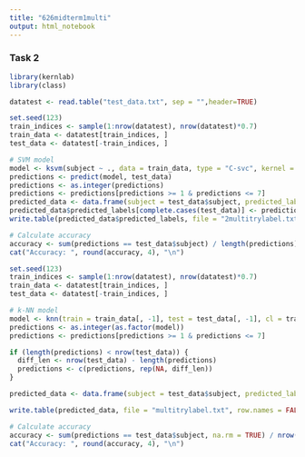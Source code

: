 ---
title: "626midterm1multi"
output: html_notebook
---
### Task 2
```{r}
library(kernlab)
library(class)
```

```{r}
datatest <- read.table("test_data.txt", sep = "",header=TRUE)
```

```{r}
set.seed(123) 
train_indices <- sample(1:nrow(datatest), nrow(datatest)*0.7)
train_data <- datatest[train_indices, ]
test_data <- datatest[-train_indices, ]

# SVM model
model <- ksvm(subject ~ ., data = train_data, type = "C-svc", kernel = "rbfdot")
predictions <- predict(model, test_data)
predictions <- as.integer(predictions)
predictions <- predictions[predictions >= 1 & predictions <= 7]
predicted_data <- data.frame(subject = test_data$subject, predicted_labels = NA)
predicted_data$predicted_labels[complete.cases(test_data)] <- predictions
write.table(predicted_data$predicted_labels, file = "2multitrylabel.txt", row.names = FALSE, col.names = FALSE)

# Calculate accuracy
accuracy <- sum(predictions == test_data$subject) / length(predictions)
cat("Accuracy: ", round(accuracy, 4), "\n")

```

```{r}
set.seed(123) 
train_indices <- sample(1:nrow(datatest), nrow(datatest)*0.7)
train_data <- datatest[train_indices, ]
test_data <- datatest[-train_indices, ]

# k-NN model
model <- knn(train = train_data[, -1], test = test_data[, -1], cl = train_data$subject, k = 5)
predictions <- as.integer(as.factor(model))
predictions <- predictions[predictions >= 1 & predictions <= 7]

if (length(predictions) < nrow(test_data)) {
  diff_len <- nrow(test_data) - length(predictions)
  predictions <- c(predictions, rep(NA, diff_len))
}

predicted_data <- data.frame(subject = test_data$subject, predicted_labels = predictions)

write.table(predicted_data, file = "multitrylabel.txt", row.names = FALSE, col.names = TRUE, sep = "\t")

# Calculate accuracy
accuracy <- sum(predictions == test_data$subject, na.rm = TRUE) / nrow(test_data)
cat("Accuracy: ", round(accuracy, 4), "\n")
```

